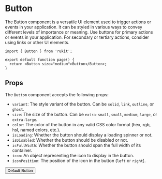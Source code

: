 
<Meta title="base/Button/Overview" component={Button} of={_Button} />

# Button

The Button component is a versatile UI element used to trigger actions or events in your application. It can be styled in various ways to convey different levels of importance or meaning. Use buttons for primary actions or events in your application. For secondary or tertiary actions, consider using links or other UI elements.

```tsx
import { Button } from 'rukit';

export default function page() {
  return <Button size="medium">Button</Button>;
}
```

## Props

The `Button` component accepts the following props:

- `variant`: The style variant of the button. Can be `solid`, `link`, `outline`, or `ghost`.
- `size`: The size of the button. Can be `extra-small`, `small`, `medium`, `large`, or `extra-large`.
- `color`: The color of the button in any valid CSS color format (hex, rgb, hsl, named colors, etc.).
- `isLoading`: Whether the button should display a loading spinner or not.
- `isDisabled`: Whether the button should be disabled or not.
- `isFullWidth`: Whether the button should span the full width of its container.
- `icon`: An object representing the icon to display in the button.
- `iconPosition`: The position of the icon in the button (`left` or `right`).

<Canvas>
  <Story name="Default">
    <Button>Default Button</Button>
  </Story>
</Canvas>